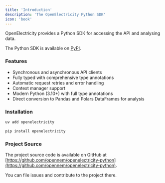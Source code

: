 ```yaml
---
title: 'Introduction'
description: 'The OpenElectricity Python SDK'
icon: 'book'
---
```


OpenElectricity provides a Python SDK for accessing the API and analysing data.

The Python SDK is available on [PyPI](https://pypi.org/project/openelectricity/).

### Features

- Synchronous and asynchronous API clients
- Fully typed with comprehensive type annotations
- Automatic request retries and error handling
- Context manager support
- Modern Python (3.10+) with full type annotations
- Direct conversion to Pandas and Polars DataFrames for analysis


### Installation

<CodeGroup>

```bash uv
uv add openelectricity
```

```bash pip
pip install openelectricity
```

</CodeGroup>

### Project Source
The project source code is available on GitHub at [https://github.com/opennem/openelectricity-python](https://github.com/opennem/openelectricity-python).

You can file issues and contribute to the project there.
